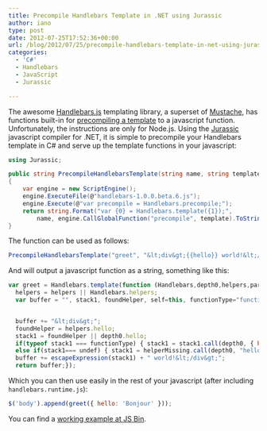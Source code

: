 ```yaml
---
title: Precompile Handlebars Template in .NET using Jurassic
author: iano
type: post
date: 2012-07-25T17:52:36+00:00
url: /blog/2012/07/25/precompile-handlebars-template-in-net-using-jurassic/
categories:
  - 'C#'
  - Handlebars
  - JavaScript
  - Jurassic

---
```

The awesome [Handlebars.js][1] templating library, a superset of [Mustache][2], has functions built-in for [precompiling a template][3] to a javascript function. Unfortunately, the instructions are only for Node.js. Using the [Jurassic][4] javascript compiler for .NET, it is simple to precompile your Handlebars template in C# and serve up the template functions in your javascript:

<!-- more -->

```csharp
using Jurassic;

public string PrecompileHandlebarsTemplate(string name, string template)
{
    var engine = new ScriptEngine();
    engine.ExecuteFile(@"handlebars-1.0.0.beta.6.js");
    engine.Execute(@"var precompile = Handlebars.precompile;");
    return string.Format("var {0} = Handlebars.template({1});", 
        name, engine.CallGlobalFunction("precompile", template).ToString());
}

```

The function can be used as follows:

```csharp
PrecompileHandlebarsTemplate("greet", "&lt;div&gt;{{hello}} world!&lt;/div&gt;");

```

And will output a javascript function as a string, something like this:

```javascript
var greet = Handlebars.template(function (Handlebars,depth0,helpers,partials,data) {
  helpers = helpers || Handlebars.helpers;
  var buffer = "", stack1, foundHelper, self=this, functionType="function", helperMissing=helpers.helperMissing, undef=void 0, escapeExpression=this.escapeExpression;


  buffer += "&lt;div&gt;";
  foundHelper = helpers.hello;
  stack1 = foundHelper || depth0.hello;
  if(typeof stack1 === functionType) { stack1 = stack1.call(depth0, { hash: {} }); }
  else if(stack1=== undef) { stack1 = helperMissing.call(depth0, "hello", { hash: {} }); }
  buffer += escapeExpression(stack1) + " world!&lt;/div&gt;";
  return buffer;});

```

Which you can then use easily in the rest of your javascript (after including `handlebars.runtime.js`):

```javascript
$('body').append(greet({ hello: 'Bonjour' }));

```

You can find a [working example at JS Bin][5].

 [1]: http://handlebarsjs.com/
 [2]: http://mustache.github.com/
 [3]: http://handlebarsjs.com/precompilation.html "Precompiling a Handlebars template"
 [4]: http://jurassic.codeplex.com/
 [5]: http://jsbin.com/ojopig/2/